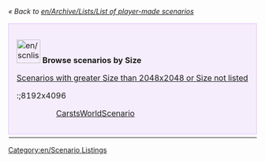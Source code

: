 ''« Back to [[en/Archive/Lists/List of player-made scenarios]]''

{| cellspacing="3" class="mainpagetable" align="center" width="100%"
|- valign="top" 
|colspan="7" style="font-size: 100%; BACKGROUND-COLOR: #F5EDFC; border: 1px solid #E1BBFF; margin: 0; padding: 1em; text-align: left; width:14%"|[[File:en/scnlist-size.png|48px]] <font size="3">'''Browse scenarios by Size'''</font>


[[en/Archive/Lists/Scenarios with greater Size than 2048x2048 or Size not listed|Scenarios with greater Size than 2048x2048 or Size not listed]]

:;8192x4096
::[[en/Community/Scenarios/CarstsWorldScenario|CarstsWorldScenario]]

|-
|}

[[Category:en/Scenario Listings]]